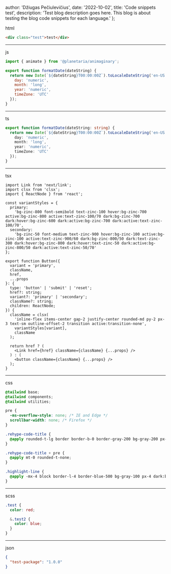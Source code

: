 
  author: 'Džiugas Pečiulevičius',
  date: '2022-10-02',
  title: 'Code snippets test',
  description:
    'Test blog description goes here. This blog is about testing the blog code snippets for each language.'
};


html

```html
<div class="test">test</div>
```

---

js

```js
import { animate } from '@planetaria/animaginary';

export function formatDate(dateString) {
  return new Date(`${dateString}T00:00:00Z`).toLocaleDateString('en-US', {
    day: 'numeric',
    month: 'long',
    year: 'numeric',
    timeZone: 'UTC'
  });
}
```

---

ts

```ts
export function formatDate(dateString: string) {
  return new Date(`${dateString}T00:00:00Z`).toLocaleDateString('en-US', {
    day: 'numeric',
    month: 'long',
    year: 'numeric',
    timeZone: 'UTC'
  });
}
```

---

tsx

```tsx
import Link from 'next/link';
import clsx from 'clsx';
import { ReactNode } from 'react';

const variantStyles = {
  primary:
    'bg-zinc-800 font-semibold text-zinc-100 hover:bg-zinc-700 active:bg-zinc-800 active:text-zinc-100/70 dark:bg-zinc-700 dark:hover:bg-zinc-600 dark:active:bg-zinc-700 dark:active:text-zinc-100/70',
  secondary:
    'bg-zinc-50 font-medium text-zinc-900 hover:bg-zinc-100 active:bg-zinc-100 active:text-zinc-900/60 dark:bg-zinc-800/50 dark:text-zinc-300 dark:hover:bg-zinc-800 dark:hover:text-zinc-50 dark:active:bg-zinc-800/50 dark:active:text-zinc-50/70'
};

export function Button({
  variant = 'primary',
  className,
  href,
  ...props
}: {
  type: 'button' | 'submit' | 'reset';
  href?: string;
  variant?: 'primary' | 'secondary';
  className?: string;
  children: ReactNode;
}) {
  className = clsx(
    'inline-flex items-center gap-2 justify-center rounded-md py-2 px-3 text-sm outline-offset-2 transition active:transition-none',
    variantStyles[variant],
    className
  );

  return href ? (
    <Link href={href} className={className} {...props} />
  ) : (
    <button className={className} {...props} />
  );
}
```

---

css

```css
@tailwind base;
@tailwind components;
@tailwind utilities;

pre {
  -ms-overflow-style: none; /* IE and Edge */
  scrollbar-width: none; /* Firefox */
}

.rehype-code-title {
  @apply rounded-t-lg border border-b-0 border-gray-200 bg-gray-200 px-5 py-3 font-mono text-sm font-bold text-gray-800 dark:border-gray-700 dark:bg-gray-800 dark:text-gray-200;
}

.rehype-code-title + pre {
  @apply mt-0 rounded-t-none;
}

.highlight-line {
  @apply -mx-4 block border-l-4 border-blue-500 bg-gray-100 px-4 dark:bg-gray-800;
}
```

---

scss

```scss
.test {
  color: red;

  &.test2 {
    color: blue;
  }
}
```

---

json

```json
{
  "test-package": "1.0.0"
}
```
